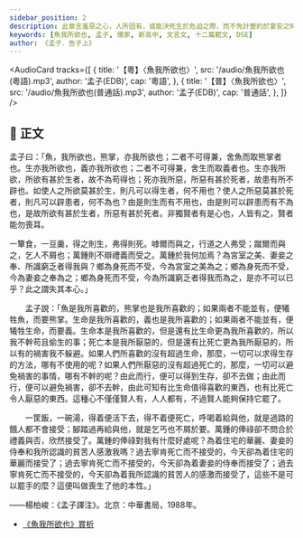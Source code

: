 ```yaml
---
sidebar_position: 2
description: 此章言羞惡之心，人所固有，或能決死生於危迫之際，而不免計豐約於宴安之時，是以君子不可頃刻不省察於斯焉。
keywords: [魚我所欲也, 孟子, 儒家, 新高中, 文言文, 十二篇範文, DSE]
author: 《孟子．告子上》
---
```


<!-- <Intro>

</Intro> -->

<AudioCard
  tracks={[
    {
      title: '【粵】〈魚我所欲也〉',
      src: '/audio/魚我所欲也(粵語).mp3',
      author: '孟子(EDB)',
      cap: '粵語',
    },
    {
      title: '【普】〈魚我所欲也〉',
      src: '/audio/魚我所欲也(普通話).mp3',
      author: '孟子(EDB)',
      cap: '普通話',
    },
  ]}
/>

## 📖 正文

<div className="main prose">

孟子曰：「魚，我所欲也，熊掌，亦我所欲也；二者不可得兼，舍魚而取熊掌者也。生亦我所欲也，義亦我所欲也；二者不可得兼，舍生而取義者也。生亦我所欲，所欲有甚於生者，故不為苟得也；死亦我所惡，所惡有甚於死者，故患有所不辟也。如使人之所欲莫甚於生，則凡可以得生者，何不用也？使人之所惡莫甚於死者，則凡可以辟患者，何不為也？由是則生而有不用也，由是則可以辟患而有不為也，是故所欲有甚於生者，所惡有甚於死者。非獨賢者有是心也，人皆有之，賢者能勿喪耳。

一簞食，一豆羹，得之則生，弗得則死。嘑爾而與之，行道之人弗受；蹴爾而與之，乞人不屑也；萬鍾則不辯禮義而受之。萬鍾於我何加焉？為宮室之美、妻妾之奉、所識窮乏者得我與？鄉為身死而不受，今為宮室之美為之；鄉為身死而不受，今為妻妾之奉為之；鄉為身死而不受，今為所識窮乏者得我而為之，是亦不可以已乎？此之謂失其本心。」

</div>

<Translation>

　　孟子說：「魚是我所喜歡的，熊掌也是我所喜歡的；如果兩者不能並有，便犧牲魚，而要熊掌。生命是我所喜歡的，義也是我所喜歡的；如果兩者不能並有，便犧牲生命，而要義。生命本是我所喜歡的，但是還有比生命更為我所喜歡的，所以我不幹苟且偷生的事；死亡本是我所厭惡的，但是還有比死亡更為我所厭惡的，所以有的禍害我不躲避。如果人們所喜歡的沒有超過生命，那麼，一切可以求得生存的方法，哪有不使用的呢？如果人們所厭惡的沒有超過死亡的，那麼，一切可以避免禍害的事情，哪有不幹的呢？由此而行，便可以得到生存，卻不去做；由此而行，便可以避免禍害，卻不去幹，由此可知有比生命值得喜歡的東西，也有比死亡令人厭惡的東西。這種心不僅僅賢人有，人人都有，不過賢人能夠保持它罷了。

　　一筐飯，一碗湯，得着便活下去，得不着便死亡，呼喝着給與他，就是過路的餓人都不會接受；腳踏過再給與他，就是乞丐也不屑於要。萬鍾的俸祿卻不問合於禮義與否，欣然接受了。萬鍾的俸祿對我有什麼好處呢？為着住宅的華麗、妻妾的侍奉和我所認識的貧苦人感激我嗎？過去寧肯死亡而不接受的，今天卻為着住宅的華麗而接受了；過去寧肯死亡而不接受的，今天卻為着妻妾的侍奉而接受了；過去寧肯死亡而不接受的，今天卻為着我所認識的貧苦人的感激而接受了，這些不是可以罷手的麼？這便叫做喪生了他的本性。」

<p className='source'>——楊柏峻：《孟子譯注》。北京：中華書局，1988年。</p>

</Translation>

<Media>

<Tabs>
  <TabItem value='經典動畫教材套' default>
    <Youtube id='FJpjTXqzalI' />
  </TabItem>
</Tabs>

</Media>

<Resources>

- [《魚我所欲也》賞析](https://www.edb.gov.hk/attachment/tc/curriculum-development/kla/chi-edu/recommended-passages/KS4_04.pdf)

</Resources>
